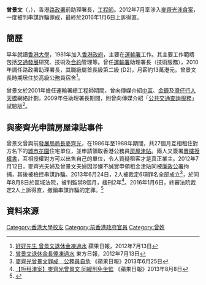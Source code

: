 '''曾景文'''（{{lang-en|'''Tsang King-man'''}}，{{bd|1954年|11月10日|}}），香港[[路政署|路政署]]前助理署長，[[工程師|工程師]]。2012年7月牽涉入[[麥齊光涉貪案|麥齊光涉貪案]]，一度被判串謀詐騙罪成，最終於2016年1月6日上訴得直。

==簡歷==
早年就讀[[香港大學|香港大學]]，1981年加入[[香港政府|香港政府]]，主要在[[運輸署|運輸署]]工作。其主要工作範疇包括[[交通發展|交通發展]]研究、技術及[[合約|合約]]管理等。曾任[[運輸署|運輸署]]助理署長（技術服務），2010年調任路政署助理署長，其職級屬首長級第二級 (D2)，月薪約13萬港元。曾景文長時期居住於高級公務員宿舍<ref>[http://hk.apple.nextmedia.com/news/art/20120713/16510400 好好先生 曾景文退休金凍過水] {{Wayback|url=http://hk.apple.nextmedia.com/news/art/20120713/16510400 |date=20170501113627 }} 蘋果日報，2012年7月13日</ref>。

曾景文於2001年擔任運輸署總工程師期間，曾向傳媒介紹[[中區_(香港)|中區]]、[[金鐘|金鐘]]及[[灣仔|灣仔]][[行人天橋|行人天橋]]網絡計劃，2009年任助理署長期間，則曾向傳媒介紹「[[公共交通查詢服務|公共交通查詢服務]]」試驗版<ref>[http://orientaldaily.on.cc/cnt/news/20120713/00176_005.html 曾景文退休金長俸凍過水] {{Wayback|url=http://orientaldaily.on.cc/cnt/news/20120713/00176_005.html |date=20160304220019 }} 東方日報，2012年7月13日</ref>。

==與麥齊光申請房屋津貼事件==
{{main|麥齊光涉貪案}}
曾景文曾與前[[發展局局長|發展局局長]][[麥齊光|麥齊光]]，在1986年至1988年期間，共27個月互相租住對方名下的[[城市花園|城市花園]]住宅單位，並申請領取香港公務員[[房屋津貼|房屋津貼]]。兩人又簽署[[賣樓授權書|賣樓授權書]]，互相授權對方可以出售自己的單位，令人質疑租客才是真正業主。2012年7月12日，麥齊光夫婦及曾景文夫婦因涉嫌不誠實申領租金津貼同被[[廉政公署|廉政公署]]拘捕，其後被檢控串謀詐騙。2013年6月24日，2人被裁定6項罪名全部成立<ref>[http://hk.apple.nextmedia.com/news/art/20130625/18311290 麥齊光曾景文罪成　公務員自危] {{Wayback|url=http://hk.apple.nextmedia.com/news/art/20130625/18311290 |date=20160324023000 }} 《蘋果日報》2013年6月25日</ref>，於同年8月8日於區域法院，被判監禁8個月，緩刑2年<ref>[http://hk.apple.nextmedia.com/realtime/news/20130808/51625763 【呃租津案】麥齊光曾景文 同緩刑免坐監] {{Wayback|url=http://hk.apple.nextmedia.com/realtime/news/20130808/51625763 |date=20160304133625 }}《蘋果日報》2013年8月8日</ref>。2016年1月6日，終審法院裁定2人上訴得直，撤銷串謀詐騙的定罪。<ref>{{cite web|title=麥齊光曾景文串謀詐騙租津上訴得直|url=https://hk.on.cc/hk/bkn/cnt/news/20160106/bkn-20160106112234874-0106_00822_001.html|work=on.cc|date=2016-01-06|access-date=2016-01-06|archive-date=2016-01-07|archive-url=https://web.archive.org/web/20160107072934/http://hk.on.cc/hk/bkn/cnt/news/20160106/bkn-20160106112234874-0106_00822_001.html|dead-url=no}}</ref>

==資料來源==
{{references}}

[[Category:香港大學校友|Category:香港大學校友]]
[[Category:前香港政府官員|Category:前香港政府官員]]
[[Category:曾姓|Category:曾姓]]